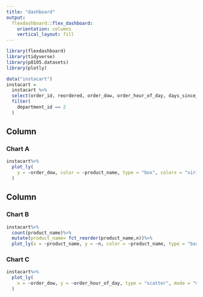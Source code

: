 ```yaml
---
title: "dashboard"
output: 
  flexdashboard::flex_dashboard:
    orientation: columns
    vertical_layout: fill
---
```


```r
library(flexdashboard)
library(tidyverse)
library(p8105.datasets)
library(plotly)
```
```r
data("instacart")
instacart = 
  instacart %>%
  select(order_id, reordered, order_dow, order_hour_of_day, days_since_prior_order,department_id, product_name, order_number)%>%
  filter(
    department_id == 2
  )
```

Column {data-width=650}
-----------------------------------------------------------------------

### Chart A

```r
instacart%>%
  plot_ly(
    y = ~order_dow, color = ~product_name, type = "box", colors = "viridis"
  )
```

Column {data-width=350}
-----------------------------------------------------------------------

### Chart B

```r
instacart%>%
  count(product_name)%>%
  mutate(product_name= fct_reorder(product_name,n))%>%
  plot_ly(x = ~product_name, y = ~n, color = ~product_name, type = "bar", colors = "viridis")
```

### Chart C

```r
instacart%>%
  plot_ly(
    x = ~order_dow, y = ~order_hour_of_day, type = "scatter", mode = "markers",color = ~product_name
  )
```


